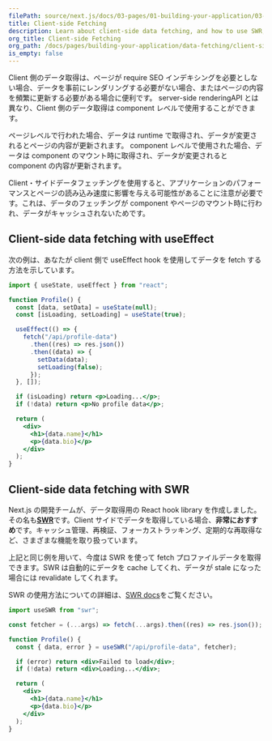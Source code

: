 ```yaml
---
filePath: source/next.js/docs/03-pages/01-building-your-application/03-data-fetching/05-client-side.mdx
title: Client-side Fetching
description: Learn about client-side data fetching, and how to use SWR, a data fetching React hook library that handles caching, revalidation, focus tracking, refetching on interval and more.
org_title: Client-side Fetching
org_path: /docs/pages/building-your-application/data-fetching/client-side
is_empty: false
---
```


Client 側のデータ取得は、ページが require SEO インデキシングを必要としない場合、データを事前にレンダリングする必要がない場合、またはページの内容を頻繁に更新する必要がある場合に便利です。 server-side renderingAPI とは異なり、Client 側のデータ取得は component レベルで使用することができます。

ページレベルで行われた場合、データは runtime で取得され、データが変更されるとページの内容が更新されます。 component レベルで使用された場合、データは component のマウント時に取得され、データが変更されると component の内容が更新されます。

Client・サイドデータフェッチングを使用すると、アプリケーションのパフォーマンスとページの読み込み速度に影響を与える可能性があることに注意が必要です。これは、データのフェッチングが component やページのマウント時に行われ、データがキャッシュされないためです。

## Client-side data fetching with useEffect

次の例は、あなたが client 側で useEffect hook を使用してデータを fetch する方法を示しています。

```jsx
import { useState, useEffect } from "react";

function Profile() {
  const [data, setData] = useState(null);
  const [isLoading, setLoading] = useState(true);

  useEffect(() => {
    fetch("/api/profile-data")
      .then((res) => res.json())
      .then((data) => {
        setData(data);
        setLoading(false);
      });
  }, []);

  if (isLoading) return <p>Loading...</p>;
  if (!data) return <p>No profile data</p>;

  return (
    <div>
      <h1>{data.name}</h1>
      <p>{data.bio}</p>
    </div>
  );
}
```

## Client-side data fetching with SWR

Next.js の開発チームが、データ取得用の React hook library を作成しました。その名も[**SWR**](https://swr.vercel.app/)です。Client サイドでデータを取得している場合、**非常におすすめ**です。キャッシュ管理、再検証、フォーカストラッキング、定期的な再取得など、さまざまな機能を取り扱っています。

上記と同じ例を用いて、今度は SWR を使って fetch プロファイルデータを取得できます。SWR は自動的にデータを cache してくれ、データが stale になった場合には revalidate してくれます。

SWR の使用方法についての詳細は、[SWR docs](https://swr.vercel.app/docs/getting-started)をご覧ください。

```jsx
import useSWR from "swr";

const fetcher = (...args) => fetch(...args).then((res) => res.json());

function Profile() {
  const { data, error } = useSWR("/api/profile-data", fetcher);

  if (error) return <div>Failed to load</div>;
  if (!data) return <div>Loading...</div>;

  return (
    <div>
      <h1>{data.name}</h1>
      <p>{data.bio}</p>
    </div>
  );
}
```
